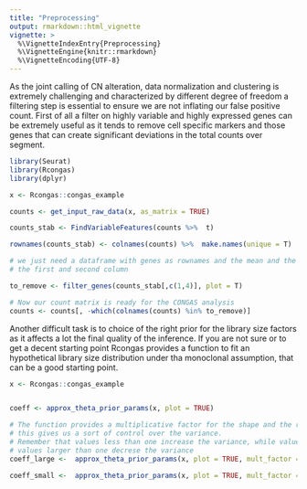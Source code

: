 ```yaml
---
title: "Preprocessing"
output: rmarkdown::html_vignette
vignette: >
  %\VignetteIndexEntry{Preprocessing}
  %\VignetteEngine{knitr::rmarkdown}
  %\VignetteEncoding{UTF-8}
---
```


As the joint calling of CN alteration, data normalization and clustering is extremely challenging and characterized by different degree of freedom a filtering step is essential to ensure we are not inflating our false positive count.
First of all a filter on highly variable and highly expressed genes can be extremely useful as it tends to remove cell specific markers and those genes that can create significant deviations in the total counts over segment.

```r
library(Seurat)
library(Rcongas)
library(dplyr)

x <- Rcongas::congas_example

counts <- get_input_raw_data(x, as_matrix = TRUE)

counts_stab <- FindVariableFeatures(counts %>%  t)

rownames(counts_stab) <- colnames(counts) %>%  make.names(unique = T)

# we just need a dataframe with genes as rownames and the mean and the variance respectively on
# the first and second column 

to_remove <- filter_genes(counts_stab[,c(1,4)], plot = T)

# Now our count matrix is ready for the CONGAS analysis 
counts <- counts[, -which(colnames(counts) %in% to_remove)]


```

Another difficult task is to choice of the right prior for the library size factors as it affects a lot the final quality of the inference. If you are not sure or to get a decent starting point Rcongas provides a function to fit an hypothetical library size distribution under tha monoclonal assumption, that can be a good starting point.

```r

x <- Rcongas::congas_example


coeff <- approx_theta_prior_params(x, plot = TRUE)

# The function provides a multiplicative factor for the shape and the rate, 
# this gives us a sort of control over the variance.
# Remember that values less than one increase the variance, while values 
# values larger than one decrese the variance
coeff_large <-  approx_theta_prior_params(x, plot = TRUE, mult_factor = 1/2)

coeff_small <-  approx_theta_prior_params(x, plot = TRUE, mult_factor = 2)

```

